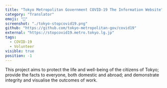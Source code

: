 ```yaml
---
title: "Tokyo Metropolitan Government COVID-19 The Information Website"
category: "Translator"
emoji: "📙"
screenshot: "./tokyo-stopcovid19.png"
github: "https://github.com/tokyo-metropolitan-gov/covid19"
external: "https://stopcovid19.metro.tokyo.lg.jp"
tags:
  - COVID-19
  - Volunteer
visible: true
position: -1
---
```


This project aims to protect the life and well-being of the citizens of Tokyo; provide the facts to everyone, both domestic and abroad; and demonstrate integrity and visualise the outcomes of work.
